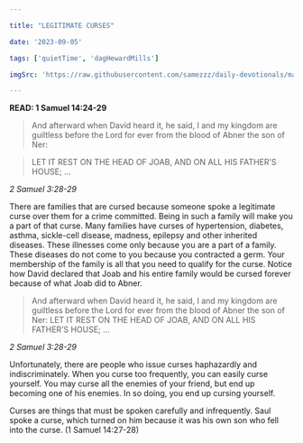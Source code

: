```yaml
---

title: "LEGITIMATE CURSES"

date: '2023-09-05'

tags: ['quietTime', 'dagHewardMills']

imgSrc: 'https://raw.githubusercontent.com/samezzz/daily-devotionals/main/images/evangelist-dag.jpg'

---
```


**READ: 1 Samuel 14:24-29**

>And afterward when David heard it, he said, I and my kingdom are guiltless before the Lord for ever from the blood of Abner the son of Ner:

>LET IT REST ON THE HEAD OF JOAB, AND ON ALL HIS FATHER’S HOUSE; ...

*2 Samuel 3:28-29*

There are families that are cursed because someone spoke a legitimate curse over them for a crime committed. Being in such a family will make you a part of that curse. Many families have curses of hypertension, diabetes, asthma, sickle-cell disease, madness, epilepsy and other inherited diseases. These illnesses come only because you are a part of a family. These diseases do not come to you because you contracted a germ. Your membership of the family is all that you need to qualify for the curse. Notice how David declared that Joab and his entire family would be cursed forever because of what Joab did to Abner.

>And afterward when David heard it, he said, I and my kingdom are guiltless before the Lord for ever from the blood of Abner the son of Ner: LET IT REST ON THE HEAD OF JOAB, AND ON ALL HIS FATHER’S HOUSE; ...

*2 Samuel 3:28-29*

Unfortunately, there are people who issue curses haphazardly and indiscriminately. When you curse too frequently, you can easily curse yourself. You may curse all the enemies of your friend, but end up becoming one of his enemies. In so doing, you end up cursing yourself.

Curses are things that must be spoken carefully and infrequently. Saul spoke a curse, which turned on him because it was his own son who fell into the curse. (1 Samuel 14:27-28)
